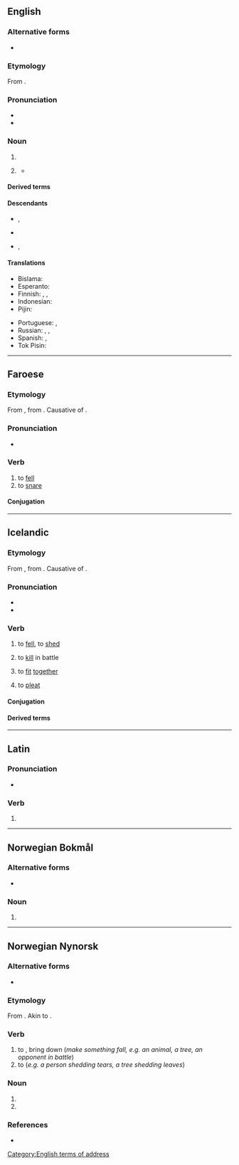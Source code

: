 ==English==

===Alternative forms===
* {{alter|en|fellah|feller}}

===Etymology===
From {{m|en|fellow}}.

===Pronunciation===
* {{IPA|en|/fɛ.lə/}}
* {{rhymes|en|ɛlə}}

===Noun===
{{en-noun}}

# {{pronunciation spelling of|en|fellow}}
# {{lb|en|informal|chiefly South US}} {{non-gloss definition|used to address a male}}
#* {{quote-book|en|author=Donald Meichenbaum|chapter=Discussion|title=The Evolution of Psychotherapy: The Third Conference|page=90|editor=Jeffrey K. Zeig|year=1997|passage=By the third go-around, the essence of what I wrote was, "And the same to you, '''fella'''!" I am glad that our relationship has survived that exchange.}}
#: {{ux|en|Am I right, '''fellas'''?}}

====Derived terms====
{{der4|en
|as the fella says
|blackfella
|goodfella
|Redfella}}

====Descendants====
* {{desc|bi|-fala}}, {{l|bi|-pela}}
* {{desc|pis|-fala}}
* {{desc|tpi|-pela}}, {{l|tpi|-pla}}

====Translations====
{{trans-top|fella}}
* Bislama: {{t|bi|man}}
* Esperanto: {{t|eo|kunulo|n}}
* Finnish: {{qualifier|slang}} {{t+|fi|kaveri}}, {{qualifier|slang}} {{t+|fi|jätkä}}, {{qualifier|slang}} {{t+|fi|kundi}}
* Indonesian: {{t+|id|bung}}
* Pijin: {{t|pis|man}}
{{trans-mid}}
* Portuguese: {{t+|pt|cara|c}}, {{t+|pt|mano|m}}
* Russian: {{t+|ru|мужик|m|tr=muzhik}}, {{t+|ru|чувак|m|tr=chuvak}}, {{t+|ru|чел|m|tr=chel}} {{qualifier|slang}}
* Spanish: {{qualifier|slang}} {{t+|es|tío}}, {{t+|es|muchacho}}
* Tok Pisin: {{t|tpi|man}}
{{trans-bottom}}

[[Category:English terms of address]]

----

==Faroese==

===Etymology===
From {{inh|fo|non|fella}}, from {{inh|fo|gem-pro|*fallijaną}}. Causative of {{m|fo|falla||to fall}}.

===Pronunciation===
* {{IPA|fo|/ˈfɛdla/}}

===Verb===
{{fo-verb|feldi|feldu|felt}}

# to [[fell]]
# to [[snare]]

====Conjugation====
{{fo-conj-8|fe|l}}

----

==Icelandic==

===Etymology===
From {{inh|is|non|fella}}, from {{inh|is|gem-pro|*fallijaną}}. Causative of {{m|is|falla||to fall}}.

===Pronunciation===
* {{IPA|is|/ˈfɛtla/}}
* {{rhymes|is|ɛtla}}

===Verb===
{{is-verb-weak|felldi|fellt}}

# {{lb|is|transitive|governs the accusative}} to [[fell]], to [[shed]]{{attention|is|improve definitions}}
# {{lb|is|transitive|governs the accusative}} to [[kill]] in battle
# {{lb|is|transitive|governs the accusative}} to [[fit]] [[together]]
# {{lb|is|transitive|governs the accusative}} to [[pleat]]

====Conjugation====
{{is-conj-w2|f|e|ll|d=d|mp=-}}

====Derived terms====
{{der3|is
|{{l|is|fella af|t=to cast off}}
|{{l|is|fella hugi saman|t=to [[fall in love]]}}
|{{l|is|fella niður lykkju|t=to drop a [[stitch]]}}
|{{l|is|fella niður mál|t=to [[dismiss]] a matter}}
|{{l|is|fella niður|t=to [[cancel]]; to [[delete]]}}
|{{l|is|fella sig ekki við|t=to rather [[dislike]] something}}
|{{l|is|fella tár}}
|{{l|is|fella úr|t=to drop something, to cut something}}
|{{l|is|felldur}}
|{{l|is|vera ekki við eina fjölina felldur}}
}}

----

==Latin==

===Pronunciation===
* {{la-IPA|fēllā}}

===Verb===
{{la-verb-form|fēllā}}

# {{inflection of|la|fēllō||2|s|pres|actv|impr}}

----

==Norwegian Bokmål==

===Alternative forms===
* {{l|nb|fellen}}

===Noun===
{{head|nb|noun form|g=m|g2=f}}

# {{inflection of|nb|felle||definite|f|s}}

----

==Norwegian Nynorsk==

===Alternative forms===
* {{l|nn|felle}}

===Etymology===
From {{inh|nn|non|fella}}. Akin to {{cog|en|fell}}.

===Verb===
{{head|nn|verb|present tense|feller|past tense|felte|past participle|felt|present participle|fellande|imperative|fell}}

# to {{l|en|fell}}, bring down (''make something fall, e.g. an animal, a tree, an opponent in battle'')
# to {{l|en|shed}} (''e.g. a person shedding tears, a tree shedding leaves'')

===Noun===
{{nn-noun-f2/2012}}

# {{nn-former|felle|2012}}
# {{infl of|nn|felle||def|s}}

===References===
* {{R:The Nynorsk Dictionary}}